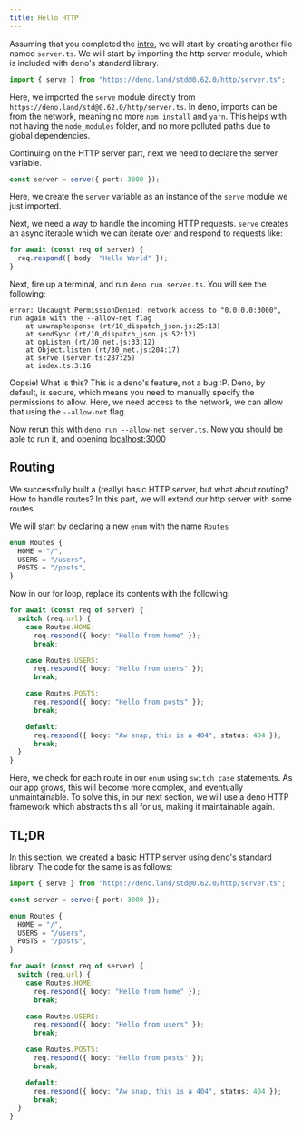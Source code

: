 ```yaml
---
title: Hello HTTP
---
```


Assuming that you completed the [intro](/hello-world/intro), we will start by creating another file named `server.ts`.
We will start by importing the http server module, which is included with deno's standard library.

```ts
import { serve } from "https://deno.land/std@0.62.0/http/server.ts";
```

Here, we imported the `serve` module directly from `https://deno.land/std@0.62.0/http/server.ts`.
In deno, imports can be from the network, meaning no more `npm install` and `yarn`.
This helps with not having the `node_modules` folder, and no more polluted paths due to global dependencies.

Continuing on the HTTP server part, next we need to declare the server variable.

```ts
const server = serve({ port: 3000 });
```

Here, we create the `server` variable as an instance of the `serve` module we just imported.

Next, we need a way to handle the incoming HTTP requests.
`serve` creates an async iterable which we can iterate over and respond to requests like:

```ts
for await (const req of server) {
  req.respond({ body: "Hello World" });
}
```

Next, fire up a terminal, and run `deno run server.ts`.
You will see the following:

```log
error: Uncaught PermissionDenied: network access to "0.0.0.0:3000", run again with the --allow-net flag
    at unwrapResponse (rt/10_dispatch_json.js:25:13)
    at sendSync (rt/10_dispatch_json.js:52:12)
    at opListen (rt/30_net.js:33:12)
    at Object.listen (rt/30_net.js:204:17)
    at serve (server.ts:287:25)
    at index.ts:3:16
```

Oopsie! What is this? This is a deno's feature, not a bug :P.
Deno, by default, is secure, which means you need to manually specify the permissions to allow.
Here, we need access to the network, we can allow that using the `--allow-net` flag.

Now rerun this with `deno run --allow-net server.ts`.
Now you should be able to run it, and opening [localhost:3000](http://localhost:3000)

## Routing

We successfully built a (really) basic HTTP server, but what about routing?
How to handle routes?
In this part, we will extend our http server with some routes.

We will start by declaring a new `enum` with the name `Routes`

```ts
enum Routes {
  HOME = "/",
  USERS = "/users",
  POSTS = "/posts",
}
```

Now in our for loop, replace its contents with the following:

```ts
for await (const req of server) {
  switch (req.url) {
    case Routes.HOME:
      req.respond({ body: "Hello from home" });
      break;

    case Routes.USERS:
      req.respond({ body: "Hello from users" });
      break;

    case Routes.POSTS:
      req.respond({ body: "Hello from posts" });
      break;

    default:
      req.respond({ body: "Aw snap, this is a 404", status: 404 });
      break;
  }
}
```

Here, we check for each route in our `enum` using `switch case` statements.
As our app grows, this will become more complex, and eventually unmaintainable.
To solve this, in our next section, we will use a deno HTTP framework which abstracts this all for us, making it maintainable again.

## TL;DR

In this section, we created a basic HTTP server using deno's standard library. The code for the same is as follows:

```ts
import { serve } from "https://deno.land/std@0.62.0/http/server.ts";

const server = serve({ port: 3000 });

enum Routes {
  HOME = "/",
  USERS = "/users",
  POSTS = "/posts",
}

for await (const req of server) {
  switch (req.url) {
    case Routes.HOME:
      req.respond({ body: "Hello from home" });
      break;

    case Routes.USERS:
      req.respond({ body: "Hello from users" });
      break;

    case Routes.POSTS:
      req.respond({ body: "Hello from posts" });
      break;

    default:
      req.respond({ body: "Aw snap, this is a 404", status: 404 });
      break;
  }
}

```
